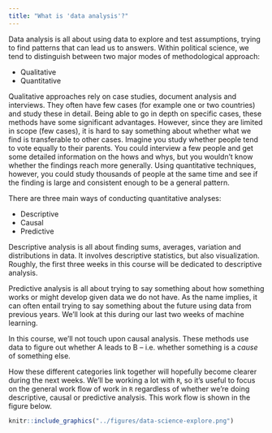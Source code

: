 ```yaml
---
title: "What is 'data analysis'?"
---
```


Data analysis is all about using data to explore and test assumptions, trying to find patterns that can lead us to answers. Within political science, we tend to distinguish between two major modes of methodological approach:

-   Qualitative
-   Quantitative

Qualitative approaches rely on case studies, document analysis and interviews. They often have few cases (for example one or two countries) and study these in detail. Being able to go in depth on specific cases, these methods have some significant advantages. However, since they are limited in scope (few cases), it is hard to say something about whether what we find is transferable to other cases. Imagine you study whether people tend to vote equally to their parents. You could interview a few people and get some detailed information on the hows and whys, but you wouldn't know whether the findings reach more generally. Using quantitative techniques, however, you could study thousands of people at the same time and see if the finding is large and consistent enough to be a general pattern.

There are three main ways of conducting quantitative analyses:

-   Descriptive
-   Causal
-   Predictive

Descriptive analysis is all about finding sums, averages, variation and distributions in data. It involves descriptive statistics, but also visualization. Roughly, the first three weeks in this course will be dedicated to descriptive analysis.

Predictive analysis is all about trying to say something about how something works or might develop given data we do not have. As the name implies, it can often entail trying to say something about the future using data from previous years. We'll look at this during our last two weeks of machine learning.

In this course, we'll not touch upon causal analysis. These methods use data to figure out whether A leads to B -- i.e. whether something is a *cause* of something else.

How these different categories link together will hopefully become clearer during the next weeks. We'll be working a lot with `R`, so it's useful to focus on the general work flow of work in `R` regardless of whether we're doing descriptive, causal or predictive analysis. This work flow is shown in the figure below.

```r
knitr::include_graphics("../figures/data-science-explore.png")
```
